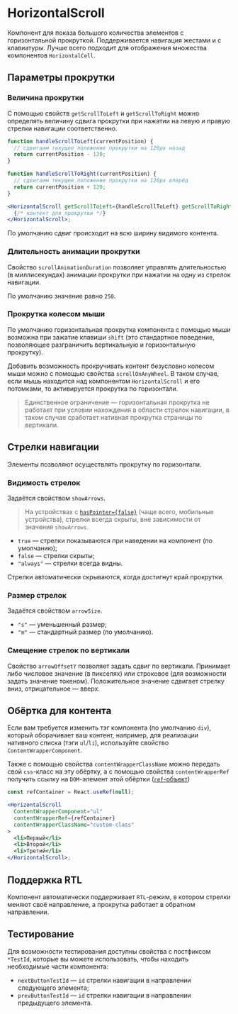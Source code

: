 <Overview>

# HorizontalScroll

Компонент для показа большого количества элементов с горизонтальной прокруткой.
Поддерживается навигация жестами и с клавиатуры. Лучше всего подходит для отображения множества компонентов `HorizontalCell`.

</Overview>

## Параметры прокрутки

### Величина прокрутки

С помощью свойств `getScrollToLeft` и `getScrollToRight` можно определять величину сдвига прокрутки при нажатии
на левую и правую стрелки навигации соответственно.

```jsx
function handleScrollToLeft(currentPosition) {
  // сдвигаем текущее положение прокрутки на 120px назад
  return currentPosition - 120;
}

function handleScrollToRight(currentPosition) {
  // сдвигаем текущее положение прокрутки на 120px вперёд
  return currentPosition + 120;
}

<HorizontalScroll getScrollToLeft={handleScrollToLeft} getScrollToRight={handleScrollToRight}>
  {/* контент для прокрутки */}
</HorizontalScroll>;
```

По умолчанию сдвиг происходит на всю ширину видимого контента.

### Длительность анимации прокрутки

Свойство `scrollAnimationDuration` позволяет управлять длительностью (в миллисекундах)
анимации прокрутки при нажатии на одну из стрелок навигации.

По умолчанию значение равно `250`.

### Прокрутка колесом мыши

По умолчанию горизонтальная прокрутка компонента с помощью мыши возможна при зажатие клавиши `shift` (это стандартное поведение,
позволяющее разграничить вертикальную и горизонтальную прокрутку).

Добавить возможность прокручивать контент безусловно колесом мыши можно с помощью свойства `scrollOnAnyWheel`.
В таком случае, если мышь находится над компонентом `HorizontalScroll` и его потомками, то активируется прокрутка по
горизонтали.

> Единственное ограничение — горизонтальная прокрутка не работает при условии нахождения в области стрелок навигации,
> в таком случае сработает нативная прокрутка страницы по вертикали.

## Стрелки навигации

Элементы позволяют осуществлять прокрутку по горизонтали.

### Видимость стрелок

Задаётся свойством `showArrows`.

> На устройствах с [`hasPointer={false}`](/docs/components/adaptivity-provider) (чаще всего, мобильные устройства),
> стрелки всегда скрыты, вне зависимости от значения `showArrows`.

- `true` — стрелки показываются при наведении на компонент (по умолчанию);
- `false` — стрелки скрыты;
- `"always"` — стрелки всегда видны.

Стрелки автоматически скрываются, когда достигнут край прокрутки.

### Размер стрелок

Задаётся свойством `arrowSize`.

- `"s"` — уменьшенный размер;
- `"m"` — стандартный размер (по умолчанию).

### Смещение стрелок по вертикали

Свойство `arrowOffsetY` позволяет задать сдвиг по вертикали.
Принимает либо числовое значение (в пикселях) или строковое (для возможности задать значение токеном).
Положительное значение сдвигает стрелку вниз, отрицательное — вверх.

## Обёртка для контента

Если вам требуется изменить тэг компонента (по умолчанию `div`), который оборачивает ваш контент, например, для
реализации нативного списка (тэги `ul`/`li`), используйте свойство `ContentWrapperComponent`.

Также с помощью свойства `contentWrapperClassName` можно передать свой `css`-класс на эту обёртку,
а с помощью свойства `contentWrapperRef` получить ссылку на `DOM`-элемент этой обёртки ([`ref`-объект](https://react.dev/learn/manipulating-the-dom-with-refs))

```jsx
const refContainer = React.useRef(null);

<HorizontalScroll
  ContentWrapperComponent="ul"
  contentWrapperRef={refContainer}
  contentWrapperClassName="custom-class"
>
  <li>Первый</li>
  <li>Второй</li>
  <li>Третий</li>
</HorizontalScroll>;
```

## Поддержка RTL

Компонент автоматически поддерживает `RTL`-режим, в котором стрелки меняют своё направление,
а прокрутка работает в обратном направлении.

## Тестирование

Для возможности тестирования доступны свойства с постфиксом `*TestId`, которые вы можете использовать,
чтобы находить необходимые части компонента:

- `nextButtonTestId` — `id` стрелки навигации в направлении следующего элемента;
- `prevButtonTestId` — `id` стрелки навигации в направлении предыдущего элемента.
